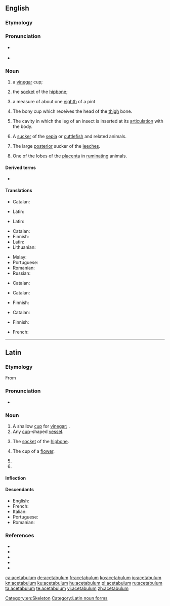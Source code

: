 ==English==
{{wikipedia}}

===Etymology===
{{etyl|la|en}} {{m|la|acetabulum||a little [[saucer]] for [[vinegar]]}}

===Pronunciation===
* {{a|UK|US}} {{IPA|/ˌæs.ɪˈtæb.jə.ləm/|lang=en}}
* {{hyphenation|ace|tab|u|lum|lang=en}}

===Noun===
{{en-noun|acetabula|acetabulums}}

# {{lb|en|Roman Antiquities}} a [[vinegar]] cup;
# {{lb|en|Roman Antiquities}} the [[socket]] of the [[hipbone]];
# {{lb|en|Roman Antiquities}} a measure of about one [[eighth]] of a pint
# {{lb|en|anatomy}} The bony cup which receives the head of the [[thigh]] bone.
# {{lb|en|anatomy}} The cavity in which the leg of an insect is inserted at its [[articulation]] with the body.
# {{lb|en|anatomy}} A [[sucker]] of the [[sepia]] or [[cuttlefish]] and related animals.
# {{lb|en|anatomy}} The large [[posterior]] sucker of the [[leeches]].
# {{lb|en|anatomy}} One of the lobes of the [[placenta]] in [[ruminating]] animals.

====Derived terms====
* {{l|en|acetabular}}

====Translations====
{{trans-top|Roman Antiquities: Vinegar cup}}
* Catalan: {{t+|ca|acetàbul|m}}
{{trans-mid}}
* Latin: {{t|la|acētābulum|n}}
{{trans-bottom}}

{{trans-top|Roman Antiquities: Socket of the hipbone}}
* Latin: {{t|la|acētābulum|n}}
{{trans-mid}}
{{trans-bottom}}

{{trans-top|Roman Antiquities: about one eighth of a pint}}
{{trans-mid}}
{{trans-bottom}}

{{trans-top|Anatomy: bony cup that receives the head of the thigh bone}}
* Catalan: {{t+|ca|acetàbul|m}}
* Finnish: {{t|fi|lonkkamalja}}
* Latin: {{t|la|acētābulum|n}}
* Lithuanian: {{t|lt|gūžduobė|f}}
{{trans-mid}}
* Malay: {{t|ms|asetabulum}}
* Portuguese: {{t|pt|acetábulo|m}}
* Romanian: {{t|ro|acetabul|n}}
* Russian: {{t+|ru|вертлу́жная впа́дина|f}}
{{trans-bottom}}

{{trans-top|Anatomy: Cavity in which the leg of an insect is inserted}}
* Catalan: {{t+|ca|acetàbul|m}}
{{trans-mid}}
{{trans-bottom}}
{{trans-top|Anatomy: Sucker of the sepia or cuttlefish}}
* Catalan: {{t+|ca|acetàbul|m}}
{{trans-mid}}
* Finnish: {{t|fi|imukuppi}}
{{trans-bottom}}

{{trans-top|Anatomy: The large posterior sucker of the leeches}}
* Catalan: {{t+|ca|acetàbul|m}}
{{trans-mid}}
* Finnish: {{t|fi|imukuppi}}
{{trans-bottom}}

{{trans-top|Anatomy: One of the lobes of the placenta in the ruminating animals}}
{{trans-mid}}
{{trans-bottom}}

{{checktrans-top}}
* French: {{qualifier|2a}} {{t+check|fr|acétabule|f}}
{{trans-bottom}}

[[Category:en:Skeleton]]

----

==Latin==

===Etymology===
From {{suffix|acētum|bulum|gloss1=vinegar|gloss2=a vessel for|alt1=acēt(um)|lang=la}}

===Pronunciation===
* {{la-IPA|acētābulum}}

===Noun===
{{la-noun|acētābulum||acētābulī|n|second}}

# A shallow [[cup]] for [[vinegar]]; {{l|en|acetabulum}}.
# Any [[cup]]-shaped [[vessel]].
# {{lb|la|anatomy}} The [[socket]] of the [[hipbone]].
# {{lb|la|botany}} The cup of a [[flower]].
# {{inflection of|acētābulum||acc|s|lang=la}}
# {{inflection of|acētābulum||voc|s|lang=la}}

====Inflection====
{{la-decl-2nd-N|acētābul}}

====Descendants====
* English: {{l|en|acetabulum}}
* French: {{l|fr|acétabule}}
* Italian: {{l|it|acetabolo}}
* Portuguese: {{l|pt|acetábulo}}
* Romanian: {{l|ro|acetabul}}

===References===
* {{R:L&S}}
* {{R:du Cange}}
* {{R:Gaffiot}}
* {{R:Peck}}
* {{R:Smith's Antiquities}}

[[Category:Latin noun forms]]

[[ca:acetabulum]]
[[de:acetabulum]]
[[fr:acetabulum]]
[[ko:acetabulum]]
[[io:acetabulum]]
[[kn:acetabulum]]
[[ku:acetabulum]]
[[hu:acetabulum]]
[[pl:acetabulum]]
[[ru:acetabulum]]
[[ta:acetabulum]]
[[te:acetabulum]]
[[vi:acetabulum]]
[[zh:acetabulum]]